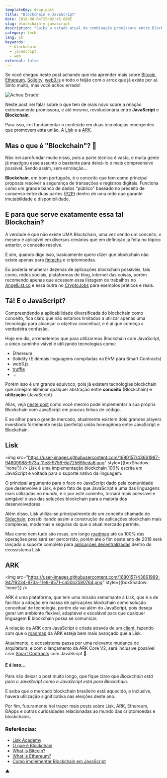 ```yaml
---
templateKey: drop-post
title: "Blockchain e JavaScript"
date: 2018-08-04T20:02:45.080Z
slug: blockchain-e-javascript
description: "Saiba o estado atual da combinação promissora entre Blockchain e JavaScript."
category: tech
lang: pt
keywords:
  - blockchain
  - javascript
  - web
external: false
---
```


Se você chegou neste post achando que iria aprender mais sobre [Bitcoin](https://pt.wikipedia.org/wiki/Bitcoin), [Ethereum](https://www.ethereum.org/), [Solidity](https://en.wikipedia.org/wiki/Solidity), [web3.js](https://github.com/ethereum/web3.js/) e todo o feijão com o arroz que já existe por aí. Sinto muito, mas você achou errado!

![Achou Errado!](https://user-images.githubusercontent.com/1680157/43661914-56307034-973a-11e8-96e1-b18a3b23508d.jpg)

Neste post irei falar sobre o que tem de mais novo sobre a relação extremamente promissora, e até mesmo, revolucionária entre **JavaScript** e **Blockchain**.

Para isso, irei fundamentar o conteúdo em duas tecnologias emergentes que promovem esta união. A [Lisk](https://lisk.io/) e a [ARK](https://ark.io/).

## Mas o que é "Blockchain"? 🤯

Não irei aprofundar muito nisso, pois a parte técnica é vasta, e muita gente já mastigou esse assunto o bastante para deixá-lo o mais compreensivo possível. Sendo assim, sem enrolação...

**Blockchain**, em bom português, é o conceito que tem como principal proposta resolver a segurança de transações e registros digitais. Funciona como um grande banco de dados "público" baseado no preceito de consenso entre duas partes ([P2P](https://pt.wikipedia.org/wiki/Peer-to-peer)) dentro de uma rede que garante imutabilidade e disponibilidade.

## E para que serve exatamente essa tal Blockchain?

A verdade é que não existe UMA Blockchain, uma vez sendo um conceito, o mesmo é aplicável em diversos cenários que em definição já feita no tópico anterior, o conceito resolve.

E sim, quando digo isso, basicamente quero dizer que blockchain não existe apenas para [fintechs](https://pt.wikipedia.org/wiki/Fintech) e criptomoedas.

Eu poderia enumerar dezenas de aplicações blockchain possíveis, tais como, redes sociais, plataformas de blog, internet das coisas, porém recomendo apenas que acessem essa listagem de trabalhos no [AngelList.co](https://angel.co/jobs#find/f!%7B%22keywords%22%3A%5B%22blockchain%22%5D%2C%22remote%22%3Atrue%7D) e essa outra no [CryptoJobs](https://crypto.jobs/) para exemplos práticos e reais.

## Tá! E o JavaScript?

Compreendendo a aplicabilidade diversificada do blockchain como conceito, fica claro que não estamos limitados a utilizar apenas uma tecnologia para alcançar o objetivo conceitual, e é ai que começa a verdadeira confusão.

Hoje em dia, arremetemos que para utilizarmos Blockchain com JavaScript, o único caminho viável é utilizando tecnologias como:

- Ethereum
- Solidity (E demais linguagens compiladas na EVM para Smart Contracts)
- web3.js
- [truffle](https://github.com/trufflesuite/truffle)
- ...

Porém isso é um grande equívoco, pois já existem tecnologias blockchain que almejam eliminar qualquer abstração entre **conceito** (Blockchain) e **utilização** (JavaScript).

Aliás, veja [neste post](https://medium.com/digitalcrafts/programming-blockchain-in-javascript-8051cab272da) como você mesmo pode implementar a sua própria Blockchain com JavaScript em poucas linhas de código.

E ao olhar para o grande mercado, atualmente existem dois grandes players investindo fortemente nesta (perfeita) união homogênea entre JavaScript e Blockchain.

## Lisk

<img
  src="https://user-images.githubusercontent.com/1680157/43661987-94609988-973a-11e8-9756-6d725695eda6.png"
  style={{boxShadow: 'none'}}
/>
Lisk é uma implementação blockchain 100% escrita em JavaScript e voltada para o suporte
nativo da linguagem.

O principal argumento para o foco no JavaScript dado pela comunidade que desenvolve a Lisk, é pelo fato de que JavaScript é uma das linguagens mais utilizadas no mundo, e ir por este caminho, tornará mais acessível e amigável o uso das soluções blockchain para a maioria dos desenvolvedores.

Além disso, Lisk utiliza-se principalmente de um conceito chamado de [Sidechain](https://pt.wikipedia.org/wiki/Sidechain), possibilitando assim a construção de aplicações blockchain mais complexas, modernas e seguras do que o atual mercado permite.

Mas como nem tudo são rosas, um longo [roadmap](https://www.reddit.com/r/Lisk/comments/7fe4ux/lisk_development_roadmap/) até os 100% das operações precisará ser percorrido, porém até o fim deste ano de 2018 será lançado o suporte completo para [aplicações decentralizadas](https://livecoins.com.br/o-que-sao-dapps-e-qual-sua-importancia/) dentro do ecossistema Lisk.

## ARK

<img
  src="https://user-images.githubusercontent.com/1680157/43661989-947f9234-973a-11e8-9571-ca50b2580764.png"
  style={{boxShadow: 'none'}}
/>

ARK é uma plataforma, que tem uma missão semelhante à Lisk, que é a de facilitar a adoção em massa de aplicações blockchain como solução conceitual de tecnologia, porém ela vai além do JavaScript, pois deseja gerar um ambiente flexível, adaptável e escalável para que qualquer linguagem **E** blockchain possa se comunicar.

A relação da ARK com JavaScript é criada através de um [client](https://github.com/ARKEcosystem/ark-js), fazendo com que o [roadmap](https://ark.io/roadmap) da ARK esteja bem mais avançado que a Lisk.

Atualmente, o ecossistema passa por uma relevante mudança de arquitetura, e com o lançamento da ARK Core V2, será inclusive possível criar [Smart Contracts](https://en.wikipedia.org/wiki/Smart_contract) com JavaScript 🤩.

#### E é isso...

Para não deixar o post muito longo, que fique claro que _Blockchain está para o JavaScript como o JavaScript está para Blockchain_.

E saiba que o mercado blockchain brasileiro está aquecido, e inclusive, haverá utilização significativa nas eleições deste ano.

Por fim, futuramente irei trazer mais posts sobre Lisk, ARK, Ethereum, ÐApps e outras curiosidades relacionadas ao mundo das criptomoedas e blockchains.

### Referências:

- [Lisk Academy](https://lisk.io/academy/welcome-to-the-lisk-academy/what-is-the-lisk-academy-intro)
- [O que é Blockchain](https://www.techtudo.com.br/noticias/2017/11/o-que-e-blockchain.ghtml)
- [What is Bitcoin?](https://www.blockchain.com/learning-portal/bitcoin-faq)
- [What is Ethereum?](https://www.blockchain.com/learning-portal/ether-basics)
- [Como implementar Blockchain em JavaScript](https://tableless.com.br/como-implementar-blockchain-em-javascript/)

▲
